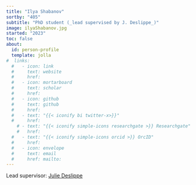 ```yaml
---
title: "Ilya Shabanov"
sortby: "405"
subtitle: "PhD student (_lead supervised by J. Deslippe_)"
image: ilyaShabanov.jpg
started: "2023"
toc: false
about:
  id: person-profile
  template: jolla
#  links:
  #   - icon: link
  #     text: website
  #     href: 
  #   - icon: mortarboard
  #     text: scholar
  #     href: 
  #   - icon: github
  #     text: github
  #     href: 
  #   - text: "{{< iconify bi twitter-x>}}"
  #     href:
    # - text: "{{< iconify simple-icons researchgate >}} Researchgate"
    #   href: 
  #   - text: "{{< iconify simple-icons orcid >}} OrcID"
  #     href:
  #   - icon: envelope
  #     text: email
  #     href: mailto: 
---
```


Lead supervisor: [Julie Deslippe](https://people.wgtn.ac.nz/julie.deslippe)
